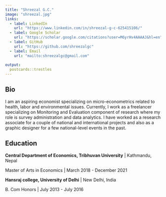 ```yaml
---
title: "Shreezal G.C."
image: "shreezal.jpg"
links:
  - label: LinkedIn
    url: "https://www.linkedin.com/in/shreezal-g-c-625415106/"
  - label: Google Scholar
    url: "https://scholar.google.com/citations?user=M6yrHv4AAAAJ&hl=en"
  - label: GitHub
    url: "https://github.com/shreezalgc"
  - label: Email
    url: "mailto:shreezalgc@gmail.com"
 
output:
  postcards::trestles
---
```

 
## Bio

I am an aspiring economist specializing on micro-econometrics related to health, labor and environmental issues. Currently, I work as a freelancer specializing on Monitoring and Evaluation component of research where my role is survey administration and data analytics. I have worked as a research associate for a couple of national and international projects and also as a graphic designer for a few national-level events in the past.

## Education

**Central Department of Economics, Tribhuvan University** | Kathmandu, Nepal

Master of Arts in Economics | March 2018 - December 2021

**Hansraj college, University of Delhi** | New Delhi, India

B. Com Honors | July 2013 - July 2016
